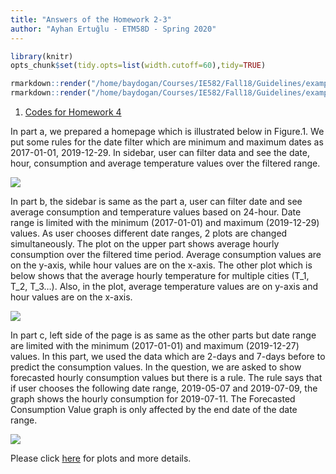 ```yaml
---
title: "Answers of the Homework 2-3"
author: "Ayhan Ertuğlu - ETM58D - Spring 2020"
---
```

```r
library(knitr)
opts_chunk$set(tidy.opts=list(width.cutoff=60),tidy=TRUE)
```

```r
rmarkdown::render("/home/baydogan/Courses/IE582/Fall18/Guidelines/example_homework_0.Rmd",output_format="pdf_document")
rmarkdown::render("/home/baydogan/Courses/IE582/Fall18/Guidelines/example_homework_0.Rmd",output_format="html_document")
```

1. [Codes for Homework 4](https://github.com/ETM-58D/spring20-ayhanertuglu/blob/master/files/Homework%204/Homework4.R)


In part a, we prepared a homepage which is illustrated below in Figure.1. We put some rules for the date filter which are minimum and maximum dates as 2017-01-01, 2019-12-29. In sidebar, user can filter data and see the date, hour, consumption and average temperature values over the filtered range.

![](https://user-images.githubusercontent.com/63557391/85336320-16bab000-b4e7-11ea-97c1-67f10e792cc6.png)

In part b, the sidebar is same as the part a, user can filter date and see average consumption and temperature values based on 24-hour. Date range is limited with the minimum (2017-01-01) and maximum (2019-12-29) values. As user chooses different date ranges, 2 plots are changed simultaneously. The plot on the upper part shows average hourly consumption over the filtered time period. Average consumption values are on the y-axis, while hour values are on the x-axis. The other plot which is below shows that the average hourly temperature for multiple cities (T_1, T_2, T_3...). Also, in the plot, average temperature values are on y-axis and hour values are on the x-axis.

![](https://user-images.githubusercontent.com/63557391/85336421-3e117d00-b4e7-11ea-87fe-f78784f8b492.png)

In part c, left side of the page is as same as the other parts but date range are limited with the minimum (2017-01-01) and maximum (2019-12-27) values. In this part, we used the data which are 2-days and 7-days before to predict the consumption values. In the question, we are asked to show forecasted hourly consumption values but there is a rule. The rule says that if user chooses the following date range, 2019-05-07 and 2019-07-09, the graph shows the hourly consumption for 2019-07-11. The Forecasted Consumption Value graph is only affected by the end date of the date range.

![](https://user-images.githubusercontent.com/63557391/85336488-57b2c480-b4e7-11ea-8788-f6d83d61fe24.png)

Please click [here](https://github.com/ETM-58D/spring20-ayhanertuglu/blob/master/files/Homework%204/Homework4.docx) for plots and more details.


